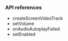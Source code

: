 <PlatformWrapper platform="web">

### API references

* <Link to="{{Global.API_REF_WEB_ROOT}}/interfaces/iagorartc.html#createscreenvideotrack">createScreenVideoTrack</Link>
* <Link to="{{Global.API_REF_WEB_ROOT}}/interfaces/ilocalaudiotrack.html#setvolume">setVolume</Link>
* <Link to="{{Global.API_REF_WEB_ROOT}}/interfaces/iagorartc.html#onaudioautoplayfailed">onAudioAutoplayFailed</Link>
* <Link to="{{Global.API_REF_WEB_ROOT}}/interfaces/ilocalvideotrack.html#setenabled">setEnabled</Link>

</PlatformWrapper>
